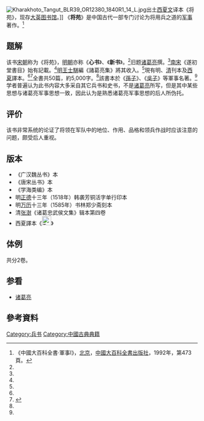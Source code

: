{{distinguish|蔣琬}}
[[File:Kharakhoto_Tangut_BLR39_OR12380_1840R1_14_L.jpg|thumb]]出土[[西夏文|西夏文]]译本《将苑》，现存[[大英图书馆|大英图书馆]]。]]
《'''将苑'''》是中国古代一部专门讨论为将用兵之道的[[军事学|军事]]著作。<ref name="軍事Ⅰ，第473頁">《中國大百科全書·軍事Ⅰ》，[[北京|北京]]，[[中國大百科全書出版社|中國大百科全書出版社]]，1992年，第473頁。</ref>

==题解==

该书[[宋朝|宋朝]]称为《将苑》，[[明朝|明朝]]亦称《'''心书'''》、《'''新书'''》。<ref name="軍事Ⅰ，第473頁"/>旧题[[诸葛亮|诸葛亮]]撰。<ref name="軍事Ⅰ，第473頁"/>[[南宋|南宋]]《遂初堂書目》始有記載。<ref name="軍事Ⅰ，第473頁"/>[[明朝|明]][[王士騏|王士騏]]編《諸葛亮集》將其收入。<ref name="軍事Ⅰ，第473頁"/>現有明、[[清朝|清]]刊本及[[西夏|西夏]]譯本。<ref name="軍事Ⅰ，第473頁"/><ref>{{Citation | last=Galambos | first=Imre | authorlink=Imre Galambos | title=The northern neighbors of the Tangut | journal=Cahiers de Linguistique Asie Orientale | volume=40 | year=2011 | pages=69–104 | issn=0153-3320 | url=http://shahon.org/wp-content/uploads/2010/02/The-Northern-neighbors-of-the-Tangut.pdf | accessdate=2016-08-24 | archive-date=2020-12-06 | archive-url=https://web.archive.org/web/20201206151832/http://shahon.org/wp-content/uploads/2010/02/The-Northern-neighbors-of-the-Tangut.pdf | dead-url=no }}</ref>全書共50篇，約5,000字。<ref name="軍事Ⅰ，第473頁"/>該書本於《[[孫子|孫子]]》、《[[吳子|吳子]]》等軍事名著。<ref name="軍事Ⅰ，第473頁"/>学者普遍认为此书内容大多采自其它兵书和史书，不是[[诸葛亮|诸葛亮]]所写，但是其中某些思想与诸葛亮军事思想一致，因此认为是熟悉诸葛亮军事思想的后人所伪托。

==评价==

该书非常系统的论证了将领在军队中的地位、作用、品格和领兵作战时应该注意的问题，颇受后人重视。

==版本==
*《广汉魏丛书》本
*《唐宋丛书》本
*《学海类编》本
*明[[正德_(明朝)|正德]]十三年（1518年）韩袭芳铜活字单行印本
*明[[万历|万历]]十三年（1585年）书林郑少斋刻本
*清[[张澍|张澍]]《诸葛忠武侯文集》辑本第四卷
*西夏譯本《[[File:Tangut_characters_for_Book_of_General's_Garden.jpg|x24px]]》

==体例==
共分2卷。

==参看==
{{wikisource}}
* [[诸葛亮|诸葛亮]]

==參考資料==
<references/>

[[Category:兵书|Category:兵书]]
[[Category:中國古典典籍|Category:中國古典典籍]]